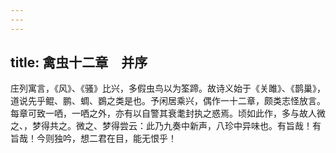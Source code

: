 ```yaml
---
---
---
```

title: 禽虫十二章　并序
---



庄列寓言，《风》、《骚》比兴，多假虫鸟以为筌蹄。故诗义始于《关雎》、《鹊巢》，道说先乎鲲、鹏、蜩、鷃之类是也。予闲居乘兴，偶作一十二章，颇类志怪放言。每章可致一哂，一哂之外，亦有以自警其衰耄封执之惑焉。顷如此作，多与故人微之、，梦得共之。微之、梦得尝云：此乃九奏中新声，八珍中异味也。有旨哉！有旨哉！今则独吟，想二君在目，能无恨乎！